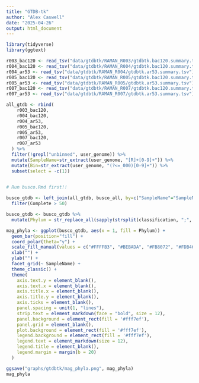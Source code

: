 ```yaml
---
title: "GTDB-tk"
author: "Alex Caswell"
date: "2025-04-26"
output: html_document
---
```


```r

library(tidyverse)
library(ggtext)

```

```r

r003_bac120 <- read_tsv("data/gtdbtk/RAMAN_R003/gtdbtk.bac120.summary.tsv")
r004_bac120 <- read_tsv("data/gtdbtk/RAMAN_R004/gtdbtk.bac120.summary.tsv")
r004_ar53 <- read_tsv("data/gtdbtk/RAMAN_R004/gtdbtk.ar53.summary.tsv")
r005_bac120 <- read_tsv("data/gtdbtk/RAMAN_R005/gtdbtk.bac120.summary.tsv")
r005_ar53 <- read_tsv("data/gtdbtk/RAMAN_R005/gtdbtk.ar53.summary.tsv")
r007_bac120 <- read_tsv("data/gtdbtk/RAMAN_R007/gtdbtk.bac120.summary.tsv")
r007_ar53 <- read_tsv("data/gtdbtk/RAMAN_R007/gtdbtk.ar53.summary.tsv")

all_gtdb <- rbind(
    r003_bac120,
    r004_bac120,
    r004_ar53,
    r005_bac120,
    r005_ar53,
    r007_bac120,
    r007_ar53
  ) %>% 
  filter(!grepl("unbinned", user_genome)) %>%
  mutate(SampleName=str_extract(user_genome, "[R]+[0-9]+")) %>%
  mutate(Bin=str_extract(user_genome, "(?<=_000)[0-9]+")) %>%
  subset(select = -c(1))
  

```


```r

# Run busco.Rmd first!!

busco_gtdb <- left_join(all_gtdb, busco_all, by=c("SampleName"="SampleName", "Bin"="Bin")) %>%
  filter(Complete > 50)

```

```r

busco_gtdb <- busco_gtdb %>%
  mutate(Phylum = str_replace_all(sapply(strsplit(classification, ";", fixed=TRUE), '[', 2), c("a_A"="a", "a_B"="a", "_C"="", "_I"="", "p__"="")))

```

```r

mag_phyla <- ggplot(busco_gtdb, aes(x = 1, fill = Phylum)) + 
  geom_bar(position="fill") + 
  coord_polar(theta="y") + 
  scale_fill_manual(values = c("#FFFFB3", "#BEBADA", "#FB8072", "#FDB462", "#B3DE69", "#D9D9D9")) +
  xlab("") +
  ylab("") +
  facet_grid(~ SampleName) +
  theme_classic() +
  theme(
    axis.text.y = element_blank(),
    axis.text.x = element_blank(),
    axis.title.x = element_blank(),
    axis.title.y = element_blank(),
    axis.ticks = element_blank(),
    panel.spacing = unit(1, "lines"),
    strip.text = element_markdown(face = "bold", size = 12),
    panel.background = element_rect(fill = '#fff7ef'),
    panel.grid = element_blank(),
    plot.background = element_rect(fill = '#fff7ef'),
    legend.background = element_rect(fill = '#fff7ef'),
    legend.text = element_markdown(size = 12),
    legend.title = element_blank(),
    legend.margin = margin(b = 20)
  )

ggsave("graphs/gtdbtk/mag_phyla.png", mag_phyla)
mag_phyla

```

